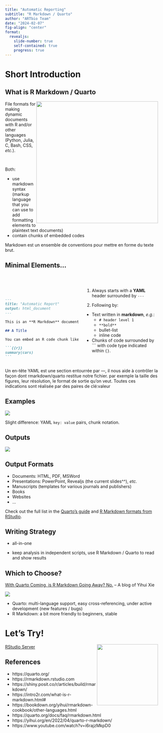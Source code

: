 ```yaml
---
title: "Automatic Reporting"
subtitle: "R Markdown / Quarto"
author: "ARTbio Team"
date: "2024-02-07"
fig-align: "center"
format:
  revealjs:
    slide-number: true
    self-contained: true
    progress: true
---
```


# Short Introduction

## What is R Markdown / Quarto

![](https://www.jumpingrivers.com/blog/quarto-rmarkdown-comparison/featured.png){style="float:right;" width=401}

File formats for making dynamic documents with R and/or other languages (Python, Julia, C, Bash, CSS, *etc.*).

<br>

Both:

- use markdown syntax (markup language that you can use to add formatting elements to plaintext text documents)
- contain chunks of embedded codes

::: {.notes}
Markdown est un ensemble de conventions pour mettre en forme du texte brut.
:::

## Minimal Elements... {.smaller}

<br>

:::: {.columns}

::: {.column width="50%"}
<br>

````.markdown
---
title: "Automatic Report"
output: html_document
---

This is an **R Markdown** document.

## A Title

You can embed an R code chunk like this:

```{{r}}
summary(cars)
```
````
:::

::: {.column width="50%"}

1. Always starts with a **YAML** header surrounded by `---`

2. Following by:
  - Text written in **markdown**, *e.g.*: 
    - `# header level 1` 
    - `**bold**`
    - bullet-list
    - inline code
  - Chunks of code surrounded by \`\`\` with code type indicated within `{}`.

:::

::::


::: {.notes}
Un en-tête YAML est une section entourrée par ---, il nous aide à contrôler la façon dont rmarkdown/quarto restitue notre fichier. par exemple la taille des figures, leur résolution, le format de sortie qu'on veut. Toutes ces indications sont réalisée par des paires de clé:valeur
:::

## Examples

![](figs/rmd_qmd.png)

Slight difference: YAML `key: value` pairs, chunk notation.

## Outputs

![](figs/rmd_qmd_out.png)


## Output Formats

* Documents: HTML, PDF, MSWord
* Presentations: PowerPoint, Revealjs (the current slides^^), *etc.*
* Manuscripts (templates for various journals and publishers)
* Books
* Websites
* ...

Check out the full list in the [Quarto's guide](https://quarto.org/docs/guide/) and [R Markdown formats from RStudio](https://rmarkdown.rstudio.com/formats.html).

## Writing Strategy

* all-in-one

* keep analysis in independent scripts, use R Markdown / Quarto to read and show results

## Which to Choose?

[With Quarto Coming, is R Markdown Going Away? No.](https://yihui.org/en/2022/04/quarto-r-markdown/) -- A blog of Yihui Xie

![](https://imgs.xkcd.com/comics/standards_2x.png)

* Quarto: multi-language support, easy cross-referencing, under active development (new features / bugs)
* R Markdown: a bit more friendly to beginners, stable


# Let's Try!

![](figs/ARTbio_logo_twitter.jpg){style="float:right;" width=201}

[RStudio Server](https://artbio.snv.jussieu.fr/rstudio/auth-sign-in)


## References {.smaller}

* https://quarto.org/
* https://rmarkdown.rstudio.com
* https://shiny.posit.co/r/articles/build/rmarkdown/
* https://intro2r.com/what-is-r-markdown.html#
* https://bookdown.org/yihui/rmarkdown-cookbook/other-languages.html
* https://quarto.org/docs/faq/rmarkdown.html
* https://yihui.org/en/2022/04/quarto-r-markdown/
* https://www.youtube.com/watch?v=i6rajzMkpD0


